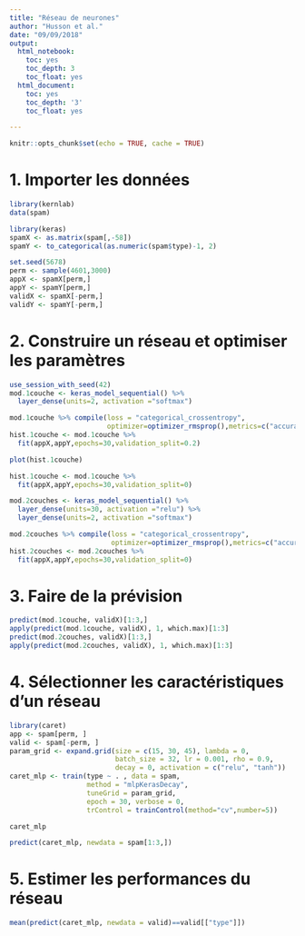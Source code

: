 ---
title: "Réseau de neurones"
author: "Husson et al."
date: "09/09/2018"
output: 
  html_notebook:
    toc: yes
    toc_depth: 3
    toc_float: yes
  html_document:
    toc: yes
    toc_depth: '3'
    toc_float: yes

---

```{r setup, include=FALSE}
knitr::opts_chunk$set(echo = TRUE, cache = TRUE)
```

# 1. Importer les données

```{r}
library(kernlab)
data(spam)
```

```{r,message=FALSE,warning=FALSE}
library(keras)
spamX <- as.matrix(spam[,-58])
spamY <- to_categorical(as.numeric(spam$type)-1, 2)
```

```{r,message=FALSE,warning=FALSE}
set.seed(5678)
perm <- sample(4601,3000)
appX <- spamX[perm,]
appY <- spamY[perm,]
validX <- spamX[-perm,]
validY <- spamY[-perm,]
```

# 2. Construire un réseau et optimiser les paramètres

```{r,message=FALSE,warning=FALSE}
use_session_with_seed(42)
mod.1couche <- keras_model_sequential() %>%
  layer_dense(units=2, activation ="softmax")
```

```{r,message=FALSE,warning=FALSE}
mod.1couche %>% compile(loss = "categorical_crossentropy",
                        optimizer=optimizer_rmsprop(),metrics=c("accuracy"))
hist.1couche <- mod.1couche %>%
  fit(appX,appY,epochs=30,validation_split=0.2)
```

```{r}
plot(hist.1couche)
```

```{r,message=FALSE,warning=FALSE}
hist.1couche <- mod.1couche %>%
  fit(appX,appY,epochs=30,validation_split=0)
```

```{r}
mod.2couches <- keras_model_sequential() %>%
  layer_dense(units=30, activation ="relu") %>%
  layer_dense(units=2, activation ="softmax")
```

```{r,message=FALSE,warning=FALSE}
mod.2couches %>% compile(loss = "categorical_crossentropy",
                         optimizer=optimizer_rmsprop(),metrics=c("accuracy"))
hist.2couches <- mod.2couches %>%
  fit(appX,appY,epochs=30,validation_split=0)
```

# 3. Faire de la prévision

```{r}
predict(mod.1couche, validX)[1:3,]
apply(predict(mod.1couche, validX), 1, which.max)[1:3]
predict(mod.2couches, validX)[1:3,]
apply(predict(mod.2couches, validX), 1, which.max)[1:3]
```

# 4. Sélectionner les caractéristiques d’un réseau

```{r,message=FALSE,warning=FALSE}
library(caret)
app <- spam[perm, ]
valid <- spam[-perm, ]
param_grid <- expand.grid(size = c(15, 30, 45), lambda = 0,
                          batch_size = 32, lr = 0.001, rho = 0.9,
                          decay = 0, activation = c("relu", "tanh"))
caret_mlp <- train(type ~ . , data = spam,
                   method = "mlpKerasDecay",
                   tuneGrid = param_grid,
                   epoch = 30, verbose = 0,
                   trControl = trainControl(method="cv",number=5))
```

```{r}
caret_mlp
```

```{r}
predict(caret_mlp, newdata = spam[1:3,])
```

# 5. Estimer les performances du réseau

```{r}
mean(predict(caret_mlp, newdata = valid)==valid[["type"]])
```

